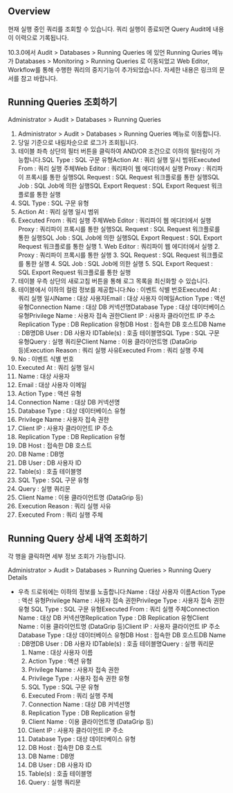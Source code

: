 ## Overview
현재 실행 중인 쿼리를 조회할 수 있습니다. 쿼리 실행이 종료되면 Query Audit에 내용이 이력으로 기록됩니다.

10.3.0에서 Audit > Databases > Running Queries 에 있언 Running Quries 메뉴가 Databases > Monitoring > Running Queries 로 이동되었고 Web Editor, Workflow를 통해 수행한 쿼리의 중지기능이 추가되었습니다. 자세한 내용은 링크의 문서를 참고 바랍니다.

## Running Queries 조회하기
Administrator > Audit > Databases > Running Queries

1. Administrator > Audit > Databases > Running Queries 메뉴로 이동합니다.
2. 당일 기준으로 내림차순으로 로그가 조회됩니다.
3. 테이블 좌측 상단의 필터 버튼을 클릭하여 AND/OR 조건으로 이하의 필터링이 가능합니다.SQL Type : SQL 구문 유형Action At : 쿼리 실행 일시 범위Executed From : 쿼리 실행 주체Web Editor : 쿼리파이 웹 에디터에서 실행 Proxy : 쿼리파이 프록시를 통한 실행SQL Request : SQL Request 워크플로를 통한 실행SQL Job : SQL Job에 의한 실행SQL Export Request : SQL Export Request 워크플로를 통한 실행
  1. SQL Type : SQL 구문 유형
  2. Action At : 쿼리 실행 일시 범위
  3. Executed From : 쿼리 실행 주체Web Editor : 쿼리파이 웹 에디터에서 실행 Proxy : 쿼리파이 프록시를 통한 실행SQL Request : SQL Request 워크플로를 통한 실행SQL Job : SQL Job에 의한 실행SQL Export Request : SQL Export Request 워크플로를 통한 실행
    1. Web Editor : 쿼리파이 웹 에디터에서 실행
    2. Proxy : 쿼리파이 프록시를 통한 실행
    3. SQL Request : SQL Request 워크플로를 통한 실행
    4. SQL Job : SQL Job에 의한 실행
    5. SQL Export Request : SQL Export Request 워크플로를 통한 실행
4. 테이블 우측 상단의 새로고침 버튼을 통해 로그 목록을 최신화할 수 있습니다.
5. 테이블에서 이하의 컬럼 정보를 제공합니다:No : 이벤트 식별 번호Executed At : 쿼리 실행 일시Name : 대상 사용자Email : 대상 사용자 이메일Action Type : 액션 유형Connection Name : 대상 DB 커넥션명Database Type : 대상 데이터베이스 유형Privilege Name : 사용자 접속 권한Client IP : 사용자 클라이언트 IP 주소Replication Type : DB Replication 유형DB Host : 접속한 DB 호스트DB Name : DB명DB User : DB 사용자 IDTable(s) : 호출 테이블명SQL Type : SQL 구문 유형Query : 실행 쿼리문Client Name : 이용 클라이언트명 (DataGrip 등)Execution Reason : 쿼리 실행 사유Executed From : 쿼리 실행 주체
  1. No : 이벤트 식별 번호
  2. Executed At : 쿼리 실행 일시
  3. Name : 대상 사용자
  4. Email : 대상 사용자 이메일
  5. Action Type : 액션 유형
  6. Connection Name : 대상 DB 커넥션명
  7. Database Type : 대상 데이터베이스 유형
  8. Privilege Name : 사용자 접속 권한
  9. Client IP : 사용자 클라이언트 IP 주소
  10. Replication Type : DB Replication 유형
  11. DB Host : 접속한 DB 호스트
  12. DB Name : DB명
  13. DB User : DB 사용자 ID
  14. Table(s) : 호출 테이블명
  15. SQL Type : SQL 구문 유형
  16. Query : 실행 쿼리문
  17. Client Name : 이용 클라이언트명 (DataGrip 등)
  18. Execution Reason : 쿼리 실행 사유
  19. Executed From : 쿼리 실행 주체

## Running Query 상세 내역 조회하기
각 행을 클릭하면 세부 정보 조회가 가능합니다.

Administrator > Audit > Databases > Running Queries > Running Query Details

* 우측 드로워에는 이하의 정보를 노출합니다:Name : 대상 사용자 이름Action Type : 액션 유형Privilege Name : 사용자 접속 권한Privilege Type : 사용자 접속 권한 유형 SQL Type : SQL 구문 유형Executed From : 쿼리 실행 주체Connection Name : 대상 DB 커넥션명Replication Type : DB Replication 유형Client Name : 이용 클라이언트명 (DataGrip 등)Client IP : 사용자 클라이언트 IP 주소Database Type : 대상 데이터베이스 유형DB Host : 접속한 DB 호스트DB Name : DB명DB User : DB 사용자 IDTable(s) : 호출 테이블명Query : 실행 쿼리문
  1. Name : 대상 사용자 이름
  2. Action Type : 액션 유형
  3. Privilege Name : 사용자 접속 권한
  4. Privilege Type : 사용자 접속 권한 유형
  5. SQL Type : SQL 구문 유형
  6. Executed From : 쿼리 실행 주체
  7. Connection Name : 대상 DB 커넥션명
  8. Replication Type : DB Replication 유형
  9. Client Name : 이용 클라이언트명 (DataGrip 등)
  10. Client IP : 사용자 클라이언트 IP 주소
  11. Database Type : 대상 데이터베이스 유형
  12. DB Host : 접속한 DB 호스트
  13. DB Name : DB명
  14. DB User : DB 사용자 ID
  15. Table(s) : 호출 테이블명
  16. Query : 실행 쿼리문
